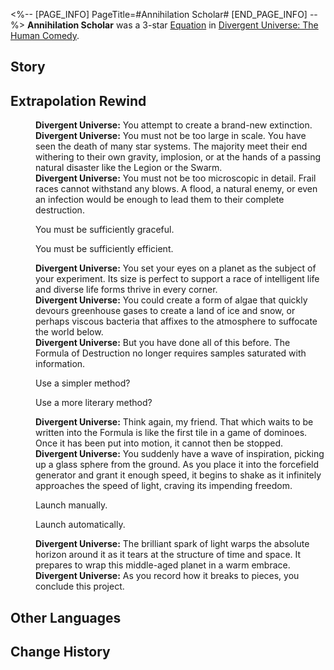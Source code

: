 <%-- [PAGE_INFO]
PageTitle=#Annihilation Scholar#
[END_PAGE_INFO] --%>
{{Removed|Equation}}
{{Equation Infobox
|period   = The Human Comedy
|rarity   = 3
|path1    = Destruction*7
|path2    = Erudition*5
|effect   = After characters are attacked, receives {{Color|h|2}} Annihilation Form(s). After launching a Counter, receives {{Color|h|1}} Annihilation Form(s). When a character possesses {{Color|h|6}} Annihilation Form(s), removes all Annihilation Forms from them and increases their Ultimate DMG dealt by {{Color|h|150%}} for {{Color|h|2}} turn(s), as well as dealing Additional DMG equal to {{Color|h|650%}} of the character's ATK to all enemies. This DMG is considered as Ultimate DMG.
|mentions = 
}}
'''Annihilation Scholar''' was a 3-star [[Divergent Universe: The Human Comedy/Equations|Equation]] in [[Divergent Universe: The Human Comedy]].

==Story==
{{Description|How does one create the greatest explosion with the least consumption of energy? How can one plunge a planet into war with just a few words? When a single variable drops below a certain threshold, the destruction brought about by the butterfly effect will unfold in ways that people could never have imagined. The answer to every question is found inside the Formula of Destruction.<br /><br />People despise the study of Destruction, and even the most deranged arms dealer would be ashamed to publicly recognize the topic of murder. Yet you say that Destruction is the most perfect form of art &mdash; that even the most perfect model of the universe would be fated to be obliterated by THEIR fiery rage. As you design rigorous experiments, you include one variable after another, working from the destruction of ant colonies to the decay of stars. Though the samples' variety grows ever more abundant, the conclusion always remains the same.<br /><br />If there were a single formula that is able to properly describe every single thing in the universe, you believe that could only be Destruction.}}
<!--
==Gameplay Notes==
* 
-->
==Extrapolation Rewind==
{{Dialogue Start}}
:'''Divergent Universe:''' You attempt to create a brand-new extinction.
:'''Divergent Universe:''' You must not be too large in scale. You have seen the death of many star systems. The majority meet their end withering to their own gravity, implosion, or at the hands of a passing natural disaster like the Legion or the Swarm.
:'''Divergent Universe:''' You must not be too microscopic in detail. Frail races cannot withstand any blows. A flood, a natural enemy, or even an infection would be enough to lead them to their complete destruction.
:{{DIcon|Arrow}} You must be sufficiently graceful.
:{{DIcon|Arrow}} You must be sufficiently efficient.
:'''Divergent Universe:''' You set your eyes on a planet as the subject of your experiment. Its size is perfect to support a race of intelligent life and diverse life forms thrive in every corner.
:'''Divergent Universe:''' You could create a form of algae that quickly devours greenhouse gases to create a land of ice and snow, or perhaps viscous bacteria that affixes to the atmosphere to suffocate the world below.
:'''Divergent Universe:''' But you have done all of this before. The Formula of Destruction no longer requires samples saturated with information.
:{{DIcon|Arrow}} Use a simpler method?
:{{DIcon|Arrow}} Use a more literary method?
:'''Divergent Universe:''' Think again, my friend. That which waits to be written into the Formula is like the first tile in a game of dominoes. Once it has been put into motion, it cannot then be stopped.
:'''Divergent Universe:''' You suddenly have a wave of inspiration, picking up a glass sphere from the ground. As you place it into the forcefield generator and grant it enough speed, it begins to shake as it infinitely approaches the speed of light, craving its impending freedom.
:{{DIcon|Arrow}} Launch manually.
:{{DIcon|Arrow}} Launch automatically.
:'''Divergent Universe:''' The brilliant spark of light warps the absolute horizon around it as it tears at the structure of time and space. It prepares to wrap this middle-aged planet in a warm embrace.
:'''Divergent Universe:''' As you record how it breaks to pieces, you conclude this project.
{{Dialogue End}}

==Other Languages==
{{Other Languages
|en   = Annihilation Scholar
|zhs  = 灭绝学人
|zht  = 滅絕學人
|ja   = {{Rubi|絶滅|ぜつめつ}}の{{Rubi|学者|がくしゃ}}
|ko   = 멸절학자
|es   = Erudito de la extinción
|fr   = Érudit de l'Annihilation
|ru   = Учёный истребления
|th   = นักวิชาการแห่งการทำลาย
|vi   = Học Giả Tuyệt Diệt
|de   = Gelehrter der Auslöschung
|id   = Annihilation Scholar
|pt   = Erudito da Aniquilação
}}

==Change History==
{{Change History|2.5}}